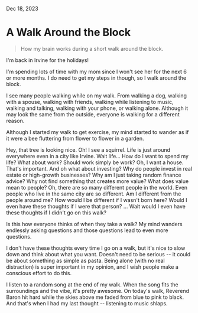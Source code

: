 
Dec 18, 2023

# A Walk Around the Block

<BlockQuote>
  How my brain works during a short walk around the block.
</BlockQuote>

<HeroImage
  src="/posts/walk-around-the-block/irvine-skyline.jpeg"
  alt="Irvine skyline"
  caption="Irvine, CA skyline"
/>

I'm back in Irvine for the holidays!

I'm spending lots of time with my mom since I won't see her for the next 6 or more months. I do need to get my steps in though, so I walk around the block.

I see many people walking while on my walk. From walking a dog, walking with a spouse, walking with friends, walking while listening to music, walking and talking, walking with your phone, or walking alone. Although it may look the same from the outside, everyone is walking for a different reason.

Although I started my walk to get exercise, my mind started to wander as if it were a bee fluttering from flower to flower in a garden.

Hey, that tree is looking nice. Oh! I see a squirrel. Life is just around everywhere even in a city like Irvine. Wait life… How do I want to spend my life? What about work? Should work simply be work? Oh, I want a house. That's important. And oh what about investing? Why do people invest in real estate or high-growth businesses? Why am I just taking random finance advice? Why not find something that creates more value? What does value mean to people? Oh, there are so many different people in the world. Even people who live in the same city are so different. Am I different from the people around me? How would I be different if I wasn't born here? Would I even have these thoughts if I were that person? … Wait would I even have these thoughts if I didn't go on this walk?

Is this how everyone thinks of when they take a walk? My mind wanders endlessly asking questions and those questions lead to even more questions.

I don't have these thoughts every time I go on a walk, but it's nice to slow down and think about what you want. Doesn't need to be serious -- it could be about something as simple as pasta. Being alone (with no real distraction) is super important in my opinion, and I wish people make a conscious effort to do this.

I listen to a random song at the end of my walk. When the song fits the surroundings and the vibe, it's pretty awesome. On today's walk, Reverend Baron hit hard while the skies above me faded from blue to pink to black. And that's when I had my last thought -- listening to music shlaps.
